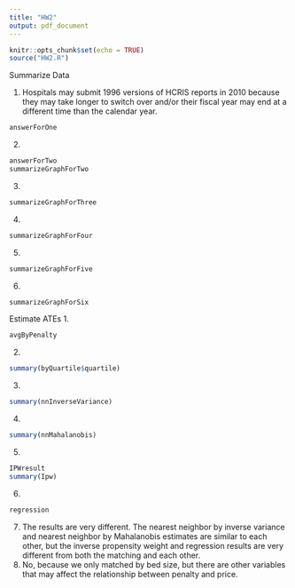 ```yaml
---
title: "HW2"
output: pdf_document
---
```


```r
knitr::opts_chunk$set(echo = TRUE)
source("HW2.R")
```

Summarize Data

1. Hospitals may submit 1996 versions of HCRIS reports in 2010 because they may take longer to switch over and/or their fiscal year may end at a different time than the calendar year.
```r
answerForOne
```

2.
```r
answerForTwo
summarizeGraphForTwo
```

3. 
```r
summarizeGraphForThree
```

4. 
```r
summarizeGraphForFour
```

5. 
```r
summarizeGraphForFive
```

6. 
```r
summarizeGraphForSix
```
Estimate ATEs
1.
```r
avgByPenalty
```
2.
```r
summary(byQuartile$quartile)
```
3.
```r
summary(nnInverseVariance)
```
4.
```r
summary(nnMahalanobis)
```
5.
```r
IPWresult
summary(Ipw)
```
6.
```r
regression
```

7. The results are very different. The nearest neighbor by inverse variance and nearest neighbor by Mahalanobis estimates are similar to each other, but the inverse propensity weight and regression results are very different from both the matching and each other.
8. No, because we only matched by bed size, but there are other variables that may affect the relationship between penalty and price.


